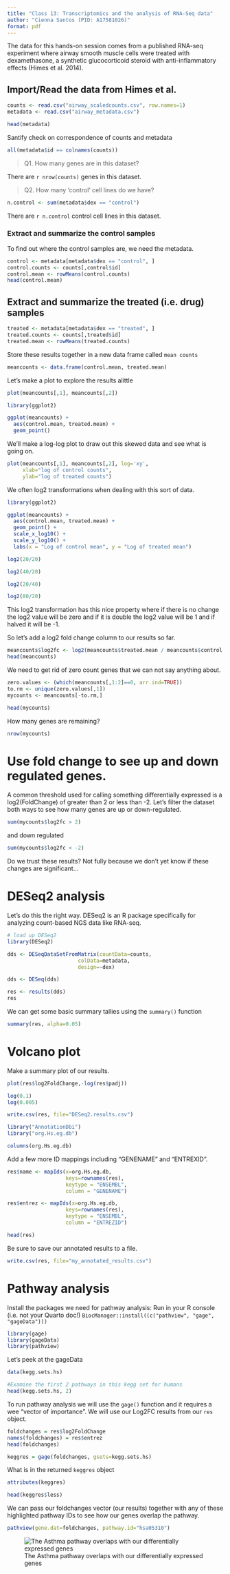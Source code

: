 ```yaml
---
title: "Class 13: Transcriptomics and the analysis of RNA-Seq data"
author: "Cienna Santos (PID: A17581026)"
format: pdf
---
```


The data for this hands-on session comes from a published RNA-seq experiment where airway smooth muscle cells were treated with dexamethasone, a synthetic glucocorticoid steroid with anti-inflammatory effects (Himes et al. 2014).

## Import/Read the data from Himes et al.

```r
counts <- read.csv("airway_scaledcounts.csv", row.names=1)
metadata <- read.csv("airway_metadata.csv")
```

```r
head(metadata)
```

Santify check on correspondence of counts and metadata

```r
all(metadata$id == colnames(counts))
```

> Q1. How many genes are in this dataset?

There are `r nrow(counts)` genes in this dataset.

> Q2. How many 'control' cell lines do we have?

```r
n.control <- sum(metadata$dex == "control")
```

There are `r n.control` control cell lines in this dataset.

### Extract and summarize the control samples

To find out where the control samples are, we need the metadata.

```r
control <- metadata[metadata$dex == "control", ]
control.counts <- counts[,control$id]
control.mean <- rowMeans(control.counts)
head(control.mean)
```

## Extract and summarize the treated (i.e. drug) samples

```r
treated <- metadata[metadata$dex == "treated", ]
treated.counts <- counts[,treated$id]
treated.mean <- rowMeans(treated.counts)
```

Store these results together in a new data frame called `mean counts`

```r
meancounts <- data.frame(control.mean, treated.mean)
```

Let's make a plot to explore the results alittle

```r
plot(meancounts[,1], meancounts[,2])
```

```r
library(ggplot2)

ggplot(meancounts) +
  aes(control.mean, treated.mean) +
  geom_point()
```

We'll make a log-log plot to draw out this skewed data and see what is going on.

```r
plot(meancounts[,1], meancounts[,2], log='xy',
     xlab="log of control counts",
     ylab="log of treated counts")
```

We often log2 transformations when dealing with this sort of data.

```r
library(ggplot2)

ggplot(meancounts) +
  aes(control.mean, treated.mean) +
  geom_point() +
  scale_x_log10() +
  scale_y_log10() +
  labs(x = "Log of control mean", y = "Log of treated mean")
```

```r
log2(20/20)
```

```r
log2(40/20)
```

```r
log2(20/40)
```

```r
log2(80/20)
```

This log2 transformation has this nice property where if there is no change the log2 value will be zero and if it is double the log2 value will be 1 and if halved it will be -1.

So let's add a log2 fold change column to our results so far.

```r
meancounts$log2fc <- log2(meancounts$treated.mean / meancounts$control.mean)
head(meancounts)
```

We need to get rid of zero count genes that we can not say anything about.

```r
zero.values <- (which(meancounts[,1:2]==0, arr.ind=TRUE))
to.rm <- unique(zero.values[,1])
mycounts <- meancounts[-to.rm,]
```

```r
head(mycounts)
```

How many genes are remaining?

```r
nrow(mycounts)
```

# Use fold change to see up and down regulated genes.

A common threshold used for calling something differentially expressed is a log2(FoldChange) of greater than 2 or less than -2. Let’s filter the dataset both ways to see how many genes are up or down-regulated.

```r
sum(mycounts$log2fc > 2)
```

and down regulated

```r
sum(mycounts$log2fc < -2)
```

Do we trust these results? Not fully because we don't yet know if these changes are significant...

# DESeq2 analysis

Let's do this the right way. DESeq2 is an R package specifically for analyzing count-based NGS data like RNA-seq.

```r
# load up DESeq2
library(DESeq2)

dds <- DESeqDataSetFromMatrix(countData=counts,
                       colData=metadata,
                       design=~dex)
```

```r
dds <- DESeq(dds)
```

```r
res <- results(dds)
res
```

We can get some basic summary tallies using the `summary()` function

```r
summary(res, alpha=0.05)
```

# Volcano plot

Make a summary plot of our results.

```r
plot(res$log2FoldChange,-log(res$padj))
```

```r
log(0.1)
log(0.005)
```

```r
write.csv(res, file="DESeq2.results.csv")
```

```r
library("AnnotationDbi")
library("org.Hs.eg.db")
```

```r
columns(org.Hs.eg.db)
```

Add a few more ID mappings including "GENENAME" and "ENTREXID".

```r
res$name <- mapIds(x=org.Hs.eg.db,
                   keys=rownames(res),
                   keytype = "ENSEMBL",
                   column = "GENENAME")

res$entrez <- mapIds(x=org.Hs.eg.db,
                   keys=rownames(res),
                   keytype = "ENSEMBL",
                   column = "ENTREZID")

head(res)
```

Be sure to save our annotated results to a file.

```r
write.csv(res, file="my_annotated_results.csv")
```

# Pathway analysis

Install the packages we need for pathway analysis: Run in your R console (i.e. not your Quarto doc!)
`BiocManager::install((c("pathview", "gage", "gageData")))`

```r
library(gage)
library(gageData)
library(pathview)
```

Let's peek at the gageData

```r
data(kegg.sets.hs)

#Examine the first 2 pathways in this kegg set for humans
head(kegg.sets.hs, 2)
```

To run pathway analysis we will use the `gage()` function and it requires a wee "vector of importance". We will use our Log2FC results from our `res` object.

```r
foldchanges = res$log2FoldChange
names(foldchanges) = res$entrez
head(foldchanges)
```

```r
keggres = gage(foldchanges, gsets=kegg.sets.hs)
```

What is in the returned `keggres` object

```r
attributes(keggres)
```

```r
head(keggres$less)
```

We can pass our foldchanges vector (our results) together with any of these highlighted pathway IDs to see how our genes overlap the pathway.

```r
pathview(gene.dat=foldchanges, pathway.id="hsa05310")
```

![The Asthma pathway overlaps with our differentially expressed genes](hsa05310.pathview.png)


